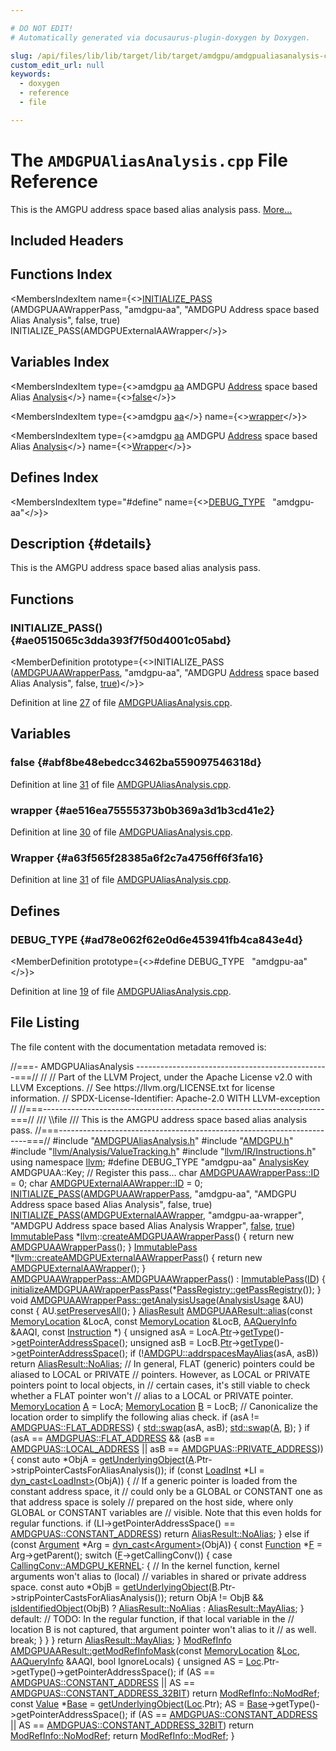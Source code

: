 ```yaml
---

# DO NOT EDIT!
# Automatically generated via docusaurus-plugin-doxygen by Doxygen.

slug: /api/files/lib/lib/target/lib/target/amdgpu/amdgpualiasanalysis-cpp
custom_edit_url: null
keywords:
  - doxygen
  - reference
  - file

---
```





# The `AMDGPUAliasAnalysis.cpp` File Reference

<DoxygenPage pluginConfig={pluginConfig}>

This is the AMGPU address space based alias analysis pass. <a href="#details">More...</a>

## Included Headers

<IncludesList>
<IncludesListItem
  filePath="AMDGPUAliasAnalysis.h"
  permalink="/docs/api/files/lib/lib/target/lib/target/amdgpu/amdgpualiasanalysis-h"
  isLocal="true" />
<IncludesListItem
  filePath="AMDGPU.h"
  permalink="/docs/api/files/lib/lib/target/lib/target/amdgpu/amdgpu-h"
  isLocal="true" />
<IncludesListItem
  filePath="llvm/Analysis/ValueTracking.h"
  permalink="/docs/api/files/include/include/llvm/include/llvm/analysis/valuetracking-h"
  isLocal="true" />
<IncludesListItem
  filePath="llvm/IR/Instructions.h"
  permalink="/docs/api/files/include/include/llvm/include/llvm/ir/instructions-h"
  isLocal="true" />
</IncludesList>

## Functions Index

<MembersIndex>

<MembersIndexItem
  name={<><a href="#ae0515065c3dda393f7f50d4001c05abd">INITIALIZE&#95;PASS</a> (AMDGPUAAWrapperPass, &quot;amdgpu-aa&quot;, &quot;AMDGPU Address space based Alias Analysis&quot;, false, true) INITIALIZE&#95;PASS(AMDGPUExternalAAWrapper</>}>
</MembersIndexItem>

</MembersIndex>

## Variables Index

<MembersIndex>

<MembersIndexItem
  type={<>amdgpu <a href="/docs/api/files/lib/lib/analysis/aliasanalysis-cpp/#a74b87337454200d4d33f80c4663dc5e5">aa</a> AMDGPU <a href="/docs/api/files/lib/lib/target/lib/target/spirv/spirvemitnonsemanticdi-cpp/#ac168ee0c965117536e841dd35a716d36a43f2a8aab5cba317e9ad9fe8589df00a">Address</a> space based Alias <a href="/docs/api/files/lib/lib/analysis/blockfrequencyinfo-cpp/#a882e33145fd2a17174b47d3f964a6b2d">Analysis</a></>}
  name={<><a href="#abf8be48ebedcc3462ba559097546318d">false</a></>}>
</MembersIndexItem>

<MembersIndexItem
  type={<>amdgpu <a href="/docs/api/files/lib/lib/analysis/aliasanalysis-cpp/#a74b87337454200d4d33f80c4663dc5e5">aa</a></>}
  name={<><a href="#ae516ea75555373b0b369a3d1b3cd41e2">wrapper</a></>}>
</MembersIndexItem>

<MembersIndexItem
  type={<>amdgpu <a href="/docs/api/files/lib/lib/analysis/aliasanalysis-cpp/#a74b87337454200d4d33f80c4663dc5e5">aa</a> AMDGPU <a href="/docs/api/files/lib/lib/target/lib/target/spirv/spirvemitnonsemanticdi-cpp/#ac168ee0c965117536e841dd35a716d36a43f2a8aab5cba317e9ad9fe8589df00a">Address</a> space based Alias <a href="/docs/api/files/lib/lib/analysis/blockfrequencyinfo-cpp/#a882e33145fd2a17174b47d3f964a6b2d">Analysis</a></>}
  name={<><a href="#a63f565f28385a6f2c7a4756ff6f3fa16">Wrapper</a></>}>
</MembersIndexItem>

</MembersIndex>

## Defines Index

<MembersIndex>

<MembersIndexItem
  type="#define"
  name={<><a href="#ad78e062f62e0d6e453941fb4ca843e4d">DEBUG&#95;TYPE</a>&nbsp;&nbsp;&nbsp;&quot;amdgpu-aa&quot;</>}>
</MembersIndexItem>

</MembersIndex>

## Description {#details}

This is the AMGPU address space based alias analysis pass.

<SectionDefinition>

## Functions

### INITIALIZE&#95;PASS() {#ae0515065c3dda393f7f50d4001c05abd}

<MemberDefinition
  prototype={<>INITIALIZE&#95;PASS (<a href="/docs/api/classes/llvm/amdgpuaawrapperpass">AMDGPUAAWrapperPass</a>, &quot;amdgpu-aa&quot;, &quot;AMDGPU <a href="/docs/api/files/lib/lib/target/lib/target/spirv/spirvemitnonsemanticdi-cpp/#ac168ee0c965117536e841dd35a716d36a43f2a8aab5cba317e9ad9fe8589df00a">Address</a> space based Alias Analysis&quot;, false, <a href="/docs/api/files/lib/lib/analysis/basicaliasanalysis-cpp/#af6d5cafbdfc5313e65d990120021a3ec">true</a>)</>}>

Definition at line <a href="#l00027">27</a> of file <a href="/docs/api/files/lib/lib/target/lib/target/amdgpu/amdgpualiasanalysis-cpp">AMDGPUAliasAnalysis.cpp</a>.
</MemberDefinition>

</SectionDefinition>

<SectionDefinition>

## Variables

### false {#abf8be48ebedcc3462ba559097546318d}

<MemberDefinition
  prototype="amdgpu aa AMDGPU Address space based Alias Analysis false">

Definition at line <a href="#l00031">31</a> of file <a href="/docs/api/files/lib/lib/target/lib/target/amdgpu/amdgpualiasanalysis-cpp">AMDGPUAliasAnalysis.cpp</a>.
</MemberDefinition>

### wrapper {#ae516ea75555373b0b369a3d1b3cd41e2}

<MemberDefinition
  prototype="amdgpu aa wrapper">

Definition at line <a href="#l00030">30</a> of file <a href="/docs/api/files/lib/lib/target/lib/target/amdgpu/amdgpualiasanalysis-cpp">AMDGPUAliasAnalysis.cpp</a>.
</MemberDefinition>

### Wrapper {#a63f565f28385a6f2c7a4756ff6f3fa16}

<MemberDefinition
  prototype="amdgpu aa AMDGPU Address space based Alias Analysis Wrapper">

Definition at line <a href="#l00031">31</a> of file <a href="/docs/api/files/lib/lib/target/lib/target/amdgpu/amdgpualiasanalysis-cpp">AMDGPUAliasAnalysis.cpp</a>.
</MemberDefinition>

</SectionDefinition>

<SectionDefinition>

## Defines

### DEBUG&#95;TYPE {#ad78e062f62e0d6e453941fb4ca843e4d}

<MemberDefinition
  prototype={<>#define DEBUG&#95;TYPE&nbsp;&nbsp;&nbsp;&quot;amdgpu-aa&quot;</>}>

Definition at line <a href="#l00019">19</a> of file <a href="/docs/api/files/lib/lib/target/lib/target/amdgpu/amdgpualiasanalysis-cpp">AMDGPUAliasAnalysis.cpp</a>.
</MemberDefinition>

</SectionDefinition>

## File Listing

The file content with the documentation metadata removed is:

<ProgramListing>

<Link id="l00001" /><CodeLine lineNumber="1"><Highlight kind="comment">//===- AMDGPUAliasAnalysis ------------------------------------------------===//</Highlight><Highlight kind="normal"></Highlight></CodeLine>
<Link id="l00002" /><CodeLine lineNumber="2"><Highlight kind="normal"></Highlight><Highlight kind="comment">//</Highlight><Highlight kind="normal"></Highlight></CodeLine>
<Link id="l00003" /><CodeLine lineNumber="3"><Highlight kind="normal"></Highlight><Highlight kind="comment">// Part of the LLVM Project, under the Apache License v2.0 with LLVM Exceptions.</Highlight><Highlight kind="normal"></Highlight></CodeLine>
<Link id="l00004" /><CodeLine lineNumber="4"><Highlight kind="normal"></Highlight><Highlight kind="comment">// See https://llvm.org/LICENSE.txt for license information.</Highlight><Highlight kind="normal"></Highlight></CodeLine>
<Link id="l00005" /><CodeLine lineNumber="5"><Highlight kind="normal"></Highlight><Highlight kind="comment">// SPDX-License-Identifier: Apache-2.0 WITH LLVM-exception</Highlight><Highlight kind="normal"></Highlight></CodeLine>
<Link id="l00006" /><CodeLine lineNumber="6"><Highlight kind="normal"></Highlight><Highlight kind="comment">//</Highlight><Highlight kind="normal"></Highlight></CodeLine>
<Link id="l00007" /><CodeLine lineNumber="7"><Highlight kind="normal"></Highlight><Highlight kind="comment">//===----------------------------------------------------------------------===//</Highlight><Highlight kind="comment"></Highlight></CodeLine>
<Link id="l00008" /><CodeLine lineNumber="8"><Highlight kind="comment">/// \\file</Highlight></CodeLine>
<Link id="l00009" /><CodeLine lineNumber="9"><Highlight kind="comment">/// This is the AMGPU address space based alias analysis pass.</Highlight><Highlight kind="normal"></Highlight></CodeLine>
<Link id="l00010" /><CodeLine lineNumber="10"><Highlight kind="normal"></Highlight><Highlight kind="comment">//===----------------------------------------------------------------------===//</Highlight><Highlight kind="normal"></Highlight></CodeLine>
<Link id="l00011" /><CodeLine lineNumber="11"><Highlight kind="normal"></Highlight></CodeLine>
<Link id="l00012" /><CodeLine lineNumber="12"><Highlight kind="normal"></Highlight><Highlight kind="preprocessor">#include &quot;<a href="/docs/api/files/lib/lib/target/lib/target/amdgpu/amdgpualiasanalysis-h">AMDGPUAliasAnalysis.h</a>&quot;</Highlight><Highlight kind="normal"></Highlight></CodeLine>
<Link id="l00013" /><CodeLine lineNumber="13"><Highlight kind="normal"></Highlight><Highlight kind="preprocessor">#include &quot;<a href="/docs/api/files/lib/lib/target/lib/target/amdgpu/amdgpu-h">AMDGPU.h</a>&quot;</Highlight><Highlight kind="normal"></Highlight></CodeLine>
<Link id="l00014" /><CodeLine lineNumber="14"><Highlight kind="normal"></Highlight><Highlight kind="preprocessor">#include &quot;<a href="/docs/api/files/include/include/llvm/include/llvm/analysis/valuetracking-h">llvm/Analysis/ValueTracking.h</a>&quot;</Highlight><Highlight kind="normal"></Highlight></CodeLine>
<Link id="l00015" /><CodeLine lineNumber="15"><Highlight kind="normal"></Highlight><Highlight kind="preprocessor">#include &quot;<a href="/docs/api/files/include/include/llvm/include/llvm/ir/instructions-h">llvm/IR/Instructions.h</a>&quot;</Highlight><Highlight kind="normal"></Highlight></CodeLine>
<Link id="l00016" /><CodeLine lineNumber="16"><Highlight kind="normal"></Highlight></CodeLine>
<Link id="l00017" /><CodeLine lineNumber="17"><Highlight kind="normal"></Highlight><Highlight kind="keyword">using namespace </Highlight><Highlight kind="normal"><a href="/docs/api/namespaces/llvm">llvm</a>;</Highlight></CodeLine>
<Link id="l00018" /><CodeLine lineNumber="18"><Highlight kind="normal"></Highlight></CodeLine>
<Link id="l00019" /><CodeLine lineNumber="19" lineLink="#ad78e062f62e0d6e453941fb4ca843e4d"><Highlight kind="normal"></Highlight><Highlight kind="preprocessor">#define DEBUG&#95;TYPE &quot;amdgpu-aa&quot;</Highlight><Highlight kind="normal"></Highlight></CodeLine>
<Link id="l00020" /><CodeLine lineNumber="20"><Highlight kind="normal"></Highlight></CodeLine>
<Link id="l00021" /><CodeLine lineNumber="21"><Highlight kind="normal"><a href="/docs/api/structs/llvm/analysiskey">AnalysisKey</a> AMDGPUAA::Key;</Highlight></CodeLine>
<Link id="l00022" /><CodeLine lineNumber="22"><Highlight kind="normal"></Highlight></CodeLine>
<Link id="l00023" /><CodeLine lineNumber="23"><Highlight kind="normal"></Highlight><Highlight kind="comment">// Register this pass...</Highlight><Highlight kind="normal"></Highlight></CodeLine>
<Link id="l00024" /><CodeLine lineNumber="24"><Highlight kind="normal"></Highlight><Highlight kind="keywordtype">char</Highlight><Highlight kind="normal"> <a href="/docs/api/classes/llvm/amdgpuaawrapperpass/#a1ccbaabe0081354f3b78f95fceb892bd">AMDGPUAAWrapperPass::ID</a> = 0;</Highlight></CodeLine>
<Link id="l00025" /><CodeLine lineNumber="25"><Highlight kind="normal"></Highlight><Highlight kind="keywordtype">char</Highlight><Highlight kind="normal"> <a href="/docs/api/classes/llvm/amdgpuexternalaawrapper/#ae968db9437bcac2c24fc635c882860c8">AMDGPUExternalAAWrapper::ID</a> = 0;</Highlight></CodeLine>
<Link id="l00026" /><CodeLine lineNumber="26"><Highlight kind="normal"></Highlight></CodeLine>
<Link id="l00027" /><CodeLine lineNumber="27" lineLink="#ae0515065c3dda393f7f50d4001c05abd"><Highlight kind="normal"><a href="/docs/api/files/include/include/llvm/passsupport-h/#af807c9595d50b45c0008924c4679c85c">INITIALIZE&#95;PASS</a>(<a href="/docs/api/classes/llvm/amdgpuaawrapperpass">AMDGPUAAWrapperPass</a>, </Highlight><Highlight kind="stringliteral">&quot;amdgpu-aa&quot;</Highlight><Highlight kind="normal">,</Highlight></CodeLine>
<Link id="l00028" /><CodeLine lineNumber="28"><Highlight kind="normal">                </Highlight><Highlight kind="stringliteral">&quot;AMDGPU Address space based Alias Analysis&quot;</Highlight><Highlight kind="normal">, </Highlight><Highlight kind="keyword">false</Highlight><Highlight kind="normal">, </Highlight><Highlight kind="keyword">true</Highlight><Highlight kind="normal">)</Highlight></CodeLine>
<Link id="l00029" /><CodeLine lineNumber="29"><Highlight kind="normal"></Highlight></CodeLine>
<Link id="l00030" /><CodeLine lineNumber="30" lineLink="#ae516ea75555373b0b369a3d1b3cd41e2"><Highlight kind="normal"><a href="/docs/api/namespaces/initialize-pass">INITIALIZE&#95;PASS</a>(<a href="/docs/api/classes/llvm/amdgpuexternalaawrapper">AMDGPUExternalAAWrapper</a>, </Highlight><Highlight kind="stringliteral">&quot;amdgpu-aa-wrapper&quot;</Highlight><Highlight kind="normal">,</Highlight></CodeLine>
<Link id="l00031" /><CodeLine lineNumber="31" lineLink="#abf8be48ebedcc3462ba559097546318d"><Highlight kind="normal">                </Highlight><Highlight kind="stringliteral">&quot;AMDGPU Address space based Alias Analysis Wrapper&quot;</Highlight><Highlight kind="normal">, <a href="/docs/api/namespaces/false">false</a>, <a href="/docs/api/files/lib/lib/analysis/basicaliasanalysis-cpp/#af6d5cafbdfc5313e65d990120021a3ec">true</a>)</Highlight></CodeLine>
<Link id="l00032" /><CodeLine lineNumber="32"><Highlight kind="normal"></Highlight></CodeLine>
<Link id="l00033" /><CodeLine lineNumber="33" lineLink="/docs/api/namespaces/llvm/#a0970ab1f05fa4adde81a1ef0d89b7b84"><Highlight kind="normal"><a href="/docs/api/classes/llvm/immutablepass">ImmutablePass</a> &#42;<a href="/docs/api/namespaces/llvm">llvm</a>::<a href="/docs/api/namespaces/llvm/#a0970ab1f05fa4adde81a1ef0d89b7b84">createAMDGPUAAWrapperPass</a>() &#123;</Highlight></CodeLine>
<Link id="l00034" /><CodeLine lineNumber="34"><Highlight kind="normal">  </Highlight><Highlight kind="keywordflow">return</Highlight><Highlight kind="normal"> </Highlight><Highlight kind="keyword">new</Highlight><Highlight kind="normal"> <a href="/docs/api/classes/llvm/amdgpuaawrapperpass">AMDGPUAAWrapperPass</a>();</Highlight></CodeLine>
<Link id="l00035" /><CodeLine lineNumber="35"><Highlight kind="normal">&#125;</Highlight></CodeLine>
<Link id="l00036" /><CodeLine lineNumber="36"><Highlight kind="normal"></Highlight></CodeLine>
<Link id="l00037" /><CodeLine lineNumber="37" lineLink="/docs/api/namespaces/llvm/#ab83caaf9cdc5488b1308748e5f527454"><Highlight kind="normal"><a href="/docs/api/classes/llvm/immutablepass">ImmutablePass</a> &#42;<a href="/docs/api/namespaces/llvm/#ab83caaf9cdc5488b1308748e5f527454">llvm::createAMDGPUExternalAAWrapperPass</a>() &#123;</Highlight></CodeLine>
<Link id="l00038" /><CodeLine lineNumber="38"><Highlight kind="normal">  </Highlight><Highlight kind="keywordflow">return</Highlight><Highlight kind="normal"> </Highlight><Highlight kind="keyword">new</Highlight><Highlight kind="normal"> <a href="/docs/api/classes/llvm/amdgpuexternalaawrapper">AMDGPUExternalAAWrapper</a>();</Highlight></CodeLine>
<Link id="l00039" /><CodeLine lineNumber="39"><Highlight kind="normal">&#125;</Highlight></CodeLine>
<Link id="l00040" /><CodeLine lineNumber="40"><Highlight kind="normal"></Highlight></CodeLine>
<Link id="l00041" /><CodeLine lineNumber="41" lineLink="/docs/api/classes/llvm/amdgpuaawrapperpass/#aca3c1f380407cc6c17ccc971ec568f31"><Highlight kind="normal"><a href="/docs/api/classes/llvm/amdgpuaawrapperpass/#aca3c1f380407cc6c17ccc971ec568f31">AMDGPUAAWrapperPass::AMDGPUAAWrapperPass</a>() : <a href="/docs/api/classes/llvm/immutablepass/#a4d664099280bb09275254d64c329d25d">ImmutablePass</a>(<a href="/docs/api/classes/llvm/amdgpuaawrapperpass/#a1ccbaabe0081354f3b78f95fceb892bd">ID</a>) &#123;</Highlight></CodeLine>
<Link id="l00042" /><CodeLine lineNumber="42"><Highlight kind="normal">  <a href="/docs/api/namespaces/llvm/#a1e45f9781e97af70479efe6725a57f6c">initializeAMDGPUAAWrapperPassPass</a>(&#42;<a href="/docs/api/classes/llvm/passregistry/#a05a729900b76c89e808c6c3094921b2f">PassRegistry::getPassRegistry</a>());</Highlight></CodeLine>
<Link id="l00043" /><CodeLine lineNumber="43"><Highlight kind="normal">&#125;</Highlight></CodeLine>
<Link id="l00044" /><CodeLine lineNumber="44"><Highlight kind="normal"></Highlight></CodeLine>
<Link id="l00045" /><CodeLine lineNumber="45" lineLink="/docs/api/classes/llvm/amdgpuaawrapperpass/#aae3842f5ebd07a9a43bded7ec0e95d35"><Highlight kind="normal"></Highlight><Highlight kind="keywordtype">void</Highlight><Highlight kind="normal"> <a href="/docs/api/classes/llvm/amdgpuaawrapperpass/#aae3842f5ebd07a9a43bded7ec0e95d35">AMDGPUAAWrapperPass::getAnalysisUsage</a>(<a href="/docs/api/classes/llvm/analysisusage">AnalysisUsage</a> &amp;AU)</Highlight><Highlight kind="keyword"> const </Highlight><Highlight kind="normal">&#123;</Highlight></CodeLine>
<Link id="l00046" /><CodeLine lineNumber="46"><Highlight kind="normal">  AU.<a href="/docs/api/classes/llvm/analysisusage/#af22b06a6a4f9df80454071685a0d6a02">setPreservesAll</a>();</Highlight></CodeLine>
<Link id="l00047" /><CodeLine lineNumber="47"><Highlight kind="normal">&#125;</Highlight></CodeLine>
<Link id="l00048" /><CodeLine lineNumber="48"><Highlight kind="normal"></Highlight></CodeLine>
<Link id="l00049" /><CodeLine lineNumber="49" lineLink="/docs/api/classes/llvm/amdgpuaaresult/#a268b9527fc2ecbb486822e53d18f90ca"><Highlight kind="normal"><a href="/docs/api/classes/llvm/aliasresult">AliasResult</a> <a href="/docs/api/classes/llvm/amdgpuaaresult/#a268b9527fc2ecbb486822e53d18f90ca">AMDGPUAAResult::alias</a>(</Highlight><Highlight kind="keyword">const</Highlight><Highlight kind="normal"> <a href="/docs/api/classes/llvm/memorylocation">MemoryLocation</a> &amp;LocA,</Highlight></CodeLine>
<Link id="l00050" /><CodeLine lineNumber="50"><Highlight kind="normal">                                  </Highlight><Highlight kind="keyword">const</Highlight><Highlight kind="normal"> <a href="/docs/api/classes/llvm/memorylocation">MemoryLocation</a> &amp;LocB, <a href="/docs/api/classes/llvm/aaqueryinfo">AAQueryInfo</a> &amp;AAQI,</Highlight></CodeLine>
<Link id="l00051" /><CodeLine lineNumber="51"><Highlight kind="normal">                                  </Highlight><Highlight kind="keyword">const</Highlight><Highlight kind="normal"> <a href="/docs/api/classes/llvm/instruction">Instruction</a> &#42;) &#123;</Highlight></CodeLine>
<Link id="l00052" /><CodeLine lineNumber="52"><Highlight kind="normal">  </Highlight><Highlight kind="keywordtype">unsigned</Highlight><Highlight kind="normal"> asA = LocA.<a href="/docs/api/classes/llvm/memorylocation/#a9550ce4a179e46db37f653ce28feca7a">Ptr</a>-&gt;<a href="/docs/api/classes/llvm/value/#a0344a49526443edf90cc0aef3abd3337">getType</a>()-&gt;<a href="/docs/api/classes/llvm/type/#a5ab2d0b0f0b8ceec3b907184e7567197">getPointerAddressSpace</a>();</Highlight></CodeLine>
<Link id="l00053" /><CodeLine lineNumber="53"><Highlight kind="normal">  </Highlight><Highlight kind="keywordtype">unsigned</Highlight><Highlight kind="normal"> asB = LocB.<a href="/docs/api/classes/llvm/memorylocation/#a9550ce4a179e46db37f653ce28feca7a">Ptr</a>-&gt;<a href="/docs/api/classes/llvm/value/#a0344a49526443edf90cc0aef3abd3337">getType</a>()-&gt;<a href="/docs/api/classes/llvm/type/#a5ab2d0b0f0b8ceec3b907184e7567197">getPointerAddressSpace</a>();</Highlight></CodeLine>
<Link id="l00054" /><CodeLine lineNumber="54"><Highlight kind="normal"></Highlight></CodeLine>
<Link id="l00055" /><CodeLine lineNumber="55"><Highlight kind="normal">  </Highlight><Highlight kind="keywordflow">if</Highlight><Highlight kind="normal"> (!<a href="/docs/api/namespaces/llvm/amdgpu/#a95a786842e24ab75d92296a169ca75b5">AMDGPU::addrspacesMayAlias</a>(asA, asB))</Highlight></CodeLine>
<Link id="l00056" /><CodeLine lineNumber="56"><Highlight kind="normal">    </Highlight><Highlight kind="keywordflow">return</Highlight><Highlight kind="normal"> <a href="/docs/api/classes/llvm/aliasresult/#a8d3de277fb70fa515efac2db2cfe9d57a863ee317b92588eb2d6878af9fc98922">AliasResult::NoAlias</a>;</Highlight></CodeLine>
<Link id="l00057" /><CodeLine lineNumber="57"><Highlight kind="normal"></Highlight></CodeLine>
<Link id="l00058" /><CodeLine lineNumber="58"><Highlight kind="normal">  </Highlight><Highlight kind="comment">// In general, FLAT (generic) pointers could be aliased to LOCAL or PRIVATE</Highlight><Highlight kind="normal"></Highlight></CodeLine>
<Link id="l00059" /><CodeLine lineNumber="59"><Highlight kind="normal">  </Highlight><Highlight kind="comment">// pointers. However, as LOCAL or PRIVATE pointers point to local objects, in</Highlight><Highlight kind="normal"></Highlight></CodeLine>
<Link id="l00060" /><CodeLine lineNumber="60"><Highlight kind="normal">  </Highlight><Highlight kind="comment">// certain cases, it&#39;s still viable to check whether a FLAT pointer won&#39;t</Highlight><Highlight kind="normal"></Highlight></CodeLine>
<Link id="l00061" /><CodeLine lineNumber="61"><Highlight kind="normal">  </Highlight><Highlight kind="comment">// alias to a LOCAL or PRIVATE pointer.</Highlight><Highlight kind="normal"></Highlight></CodeLine>
<Link id="l00062" /><CodeLine lineNumber="62"><Highlight kind="normal">  <a href="/docs/api/classes/llvm/memorylocation">MemoryLocation</a> <a href="/docs/api/files/lib/lib/ir/builtingcs-cpp/#a2e38c85003a042421cde1647632d0b72">A</a> = LocA;</Highlight></CodeLine>
<Link id="l00063" /><CodeLine lineNumber="63"><Highlight kind="normal">  <a href="/docs/api/classes/llvm/memorylocation">MemoryLocation</a> <a href="/docs/api/files/lib/lib/ir/builtingcs-cpp/#ae76959fe811ba090de4cba69ac00f1da">B</a> = LocB;</Highlight></CodeLine>
<Link id="l00064" /><CodeLine lineNumber="64"><Highlight kind="normal">  </Highlight><Highlight kind="comment">// Canonicalize the location order to simplify the following alias check.</Highlight><Highlight kind="normal"></Highlight></CodeLine>
<Link id="l00065" /><CodeLine lineNumber="65"><Highlight kind="normal">  </Highlight><Highlight kind="keywordflow">if</Highlight><Highlight kind="normal"> (asA != <a href="/docs/api/namespaces/llvm/amdgpuas/#a899ad5bfccfc22965a6714929a3dfae1aaa1e27e4fc68e5706a4b7bbaed447c14">AMDGPUAS::FLAT&#95;ADDRESS</a>) &#123;</Highlight></CodeLine>
<Link id="l00066" /><CodeLine lineNumber="66"><Highlight kind="normal">    <a href="/docs/api/namespaces/std/#ab8424022895aee3e366fb9a32f2883cb">std::swap</a>(asA, asB);</Highlight></CodeLine>
<Link id="l00067" /><CodeLine lineNumber="67"><Highlight kind="normal">    <a href="/docs/api/namespaces/std/#ab8424022895aee3e366fb9a32f2883cb">std::swap</a>(<a href="/docs/api/files/lib/lib/ir/builtingcs-cpp/#a2e38c85003a042421cde1647632d0b72">A</a>, <a href="/docs/api/files/lib/lib/ir/builtingcs-cpp/#ae76959fe811ba090de4cba69ac00f1da">B</a>);</Highlight></CodeLine>
<Link id="l00068" /><CodeLine lineNumber="68"><Highlight kind="normal">  &#125;</Highlight></CodeLine>
<Link id="l00069" /><CodeLine lineNumber="69"><Highlight kind="normal">  </Highlight><Highlight kind="keywordflow">if</Highlight><Highlight kind="normal"> (asA == <a href="/docs/api/namespaces/llvm/amdgpuas/#a899ad5bfccfc22965a6714929a3dfae1aaa1e27e4fc68e5706a4b7bbaed447c14">AMDGPUAS::FLAT&#95;ADDRESS</a> &amp;&amp;</Highlight></CodeLine>
<Link id="l00070" /><CodeLine lineNumber="70"><Highlight kind="normal">      (asB == <a href="/docs/api/namespaces/llvm/amdgpuas/#a899ad5bfccfc22965a6714929a3dfae1a77b1c964e2ff99057bf5e75140457abe">AMDGPUAS::LOCAL&#95;ADDRESS</a> || asB == <a href="/docs/api/namespaces/llvm/amdgpuas/#a899ad5bfccfc22965a6714929a3dfae1aec164f45437d8827346f2d8ec645479a">AMDGPUAS::PRIVATE&#95;ADDRESS</a>)) &#123;</Highlight></CodeLine>
<Link id="l00071" /><CodeLine lineNumber="71"><Highlight kind="normal">    </Highlight><Highlight kind="keyword">const</Highlight><Highlight kind="normal"> </Highlight><Highlight kind="keyword">auto</Highlight><Highlight kind="normal"> &#42;ObjA =</Highlight></CodeLine>
<Link id="l00072" /><CodeLine lineNumber="72"><Highlight kind="normal">        <a href="/docs/api/namespaces/llvm/#a3b1c5788b85ffa254be0e834edf5cf8f">getUnderlyingObject</a>(<a href="/docs/api/files/lib/lib/ir/builtingcs-cpp/#a2e38c85003a042421cde1647632d0b72">A</a>.Ptr-&gt;stripPointerCastsForAliasAnalysis());</Highlight></CodeLine>
<Link id="l00073" /><CodeLine lineNumber="73"><Highlight kind="normal">    </Highlight><Highlight kind="keywordflow">if</Highlight><Highlight kind="normal"> (</Highlight><Highlight kind="keyword">const</Highlight><Highlight kind="normal"> <a href="/docs/api/classes/llvm/loadinst">LoadInst</a> &#42;LI = <a href="/docs/api/namespaces/llvm/#a22eeee01734061ac1b31ccd994c49eef">dyn&#95;cast&lt;LoadInst&gt;</a>(ObjA)) &#123;</Highlight></CodeLine>
<Link id="l00074" /><CodeLine lineNumber="74"><Highlight kind="normal">      </Highlight><Highlight kind="comment">// If a generic pointer is loaded from the constant address space, it</Highlight><Highlight kind="normal"></Highlight></CodeLine>
<Link id="l00075" /><CodeLine lineNumber="75"><Highlight kind="normal">      </Highlight><Highlight kind="comment">// could only be a GLOBAL or CONSTANT one as that address space is solely</Highlight><Highlight kind="normal"></Highlight></CodeLine>
<Link id="l00076" /><CodeLine lineNumber="76"><Highlight kind="normal">      </Highlight><Highlight kind="comment">// prepared on the host side, where only GLOBAL or CONSTANT variables are</Highlight><Highlight kind="normal"></Highlight></CodeLine>
<Link id="l00077" /><CodeLine lineNumber="77"><Highlight kind="normal">      </Highlight><Highlight kind="comment">// visible. Note that this even holds for regular functions.</Highlight><Highlight kind="normal"></Highlight></CodeLine>
<Link id="l00078" /><CodeLine lineNumber="78"><Highlight kind="normal">      </Highlight><Highlight kind="keywordflow">if</Highlight><Highlight kind="normal"> (LI-&gt;getPointerAddressSpace() == <a href="/docs/api/namespaces/llvm/amdgpuas/#a899ad5bfccfc22965a6714929a3dfae1aa6d3112da64eecbdbb50aacb5f8251e8">AMDGPUAS::CONSTANT&#95;ADDRESS</a>)</Highlight></CodeLine>
<Link id="l00079" /><CodeLine lineNumber="79"><Highlight kind="normal">        </Highlight><Highlight kind="keywordflow">return</Highlight><Highlight kind="normal"> <a href="/docs/api/classes/llvm/aliasresult/#a8d3de277fb70fa515efac2db2cfe9d57a863ee317b92588eb2d6878af9fc98922">AliasResult::NoAlias</a>;</Highlight></CodeLine>
<Link id="l00080" /><CodeLine lineNumber="80"><Highlight kind="normal">    &#125; </Highlight><Highlight kind="keywordflow">else</Highlight><Highlight kind="normal"> </Highlight><Highlight kind="keywordflow">if</Highlight><Highlight kind="normal"> (</Highlight><Highlight kind="keyword">const</Highlight><Highlight kind="normal"> <a href="/docs/api/classes/llvm/argument">Argument</a> &#42;Arg = <a href="/docs/api/namespaces/llvm/#a22eeee01734061ac1b31ccd994c49eef">dyn&#95;cast&lt;Argument&gt;</a>(ObjA)) &#123;</Highlight></CodeLine>
<Link id="l00081" /><CodeLine lineNumber="81"><Highlight kind="normal">      </Highlight><Highlight kind="keyword">const</Highlight><Highlight kind="normal"> <a href="/docs/api/classes/llvm/function">Function</a> &#42;<a href="/docs/api/files/lib/lib/support/md5-cpp/#a96d73bbd7af15cb1fc38c3f4a3bd82e9">F</a> = Arg-&gt;getParent();</Highlight></CodeLine>
<Link id="l00082" /><CodeLine lineNumber="82"><Highlight kind="normal">      </Highlight><Highlight kind="keywordflow">switch</Highlight><Highlight kind="normal"> (<a href="/docs/api/files/lib/lib/support/md5-cpp/#a96d73bbd7af15cb1fc38c3f4a3bd82e9">F</a>-&gt;getCallingConv()) &#123;</Highlight></CodeLine>
<Link id="l00083" /><CodeLine lineNumber="83"><Highlight kind="normal">      </Highlight><Highlight kind="keywordflow">case</Highlight><Highlight kind="normal"> <a href="/docs/api/namespaces/llvm/callingconv/#ac6aa1387c4375260e2468eb5a77fdb4ca27a385675142c462571165c839e41aa0">CallingConv::AMDGPU&#95;KERNEL</a>: &#123;</Highlight></CodeLine>
<Link id="l00084" /><CodeLine lineNumber="84"><Highlight kind="normal">        </Highlight><Highlight kind="comment">// In the kernel function, kernel arguments won&#39;t alias to (local)</Highlight><Highlight kind="normal"></Highlight></CodeLine>
<Link id="l00085" /><CodeLine lineNumber="85"><Highlight kind="normal">        </Highlight><Highlight kind="comment">// variables in shared or private address space.</Highlight><Highlight kind="normal"></Highlight></CodeLine>
<Link id="l00086" /><CodeLine lineNumber="86"><Highlight kind="normal">        </Highlight><Highlight kind="keyword">const</Highlight><Highlight kind="normal"> </Highlight><Highlight kind="keyword">auto</Highlight><Highlight kind="normal"> &#42;ObjB =</Highlight></CodeLine>
<Link id="l00087" /><CodeLine lineNumber="87"><Highlight kind="normal">            <a href="/docs/api/namespaces/llvm/#a3b1c5788b85ffa254be0e834edf5cf8f">getUnderlyingObject</a>(<a href="/docs/api/files/lib/lib/ir/builtingcs-cpp/#ae76959fe811ba090de4cba69ac00f1da">B</a>.Ptr-&gt;stripPointerCastsForAliasAnalysis());</Highlight></CodeLine>
<Link id="l00088" /><CodeLine lineNumber="88"><Highlight kind="normal">        </Highlight><Highlight kind="keywordflow">return</Highlight><Highlight kind="normal"> ObjA != ObjB &amp;&amp; <a href="/docs/api/namespaces/llvm/#aed2c5dd2a303159f87771db83f54352b">isIdentifiedObject</a>(ObjB) ? <a href="/docs/api/classes/llvm/aliasresult/#a8d3de277fb70fa515efac2db2cfe9d57a863ee317b92588eb2d6878af9fc98922">AliasResult::NoAlias</a></Highlight></CodeLine>
<Link id="l00089" /><CodeLine lineNumber="89"><Highlight kind="normal">                                                        : <a href="/docs/api/classes/llvm/aliasresult/#a8d3de277fb70fa515efac2db2cfe9d57a0916b614598c673c1e6a59c7312a1409">AliasResult::MayAlias</a>;</Highlight></CodeLine>
<Link id="l00090" /><CodeLine lineNumber="90"><Highlight kind="normal">      &#125;</Highlight></CodeLine>
<Link id="l00091" /><CodeLine lineNumber="91"><Highlight kind="normal">      </Highlight><Highlight kind="keywordflow">default</Highlight><Highlight kind="normal">:</Highlight></CodeLine>
<Link id="l00092" /><CodeLine lineNumber="92"><Highlight kind="normal">        </Highlight><Highlight kind="comment">// TODO: In the regular function, if that local variable in the</Highlight><Highlight kind="normal"></Highlight></CodeLine>
<Link id="l00093" /><CodeLine lineNumber="93"><Highlight kind="normal">        </Highlight><Highlight kind="comment">// location B is not captured, that argument pointer won&#39;t alias to it</Highlight><Highlight kind="normal"></Highlight></CodeLine>
<Link id="l00094" /><CodeLine lineNumber="94"><Highlight kind="normal">        </Highlight><Highlight kind="comment">// as well.</Highlight><Highlight kind="normal"></Highlight></CodeLine>
<Link id="l00095" /><CodeLine lineNumber="95"><Highlight kind="normal">        </Highlight><Highlight kind="keywordflow">break</Highlight><Highlight kind="normal">;</Highlight></CodeLine>
<Link id="l00096" /><CodeLine lineNumber="96"><Highlight kind="normal">      &#125;</Highlight></CodeLine>
<Link id="l00097" /><CodeLine lineNumber="97"><Highlight kind="normal">    &#125;</Highlight></CodeLine>
<Link id="l00098" /><CodeLine lineNumber="98"><Highlight kind="normal">  &#125;</Highlight></CodeLine>
<Link id="l00099" /><CodeLine lineNumber="99"><Highlight kind="normal"></Highlight></CodeLine>
<Link id="l00100" /><CodeLine lineNumber="100"><Highlight kind="normal">  </Highlight><Highlight kind="keywordflow">return</Highlight><Highlight kind="normal"> <a href="/docs/api/classes/llvm/aliasresult/#a8d3de277fb70fa515efac2db2cfe9d57a0916b614598c673c1e6a59c7312a1409">AliasResult::MayAlias</a>;</Highlight></CodeLine>
<Link id="l00101" /><CodeLine lineNumber="101"><Highlight kind="normal">&#125;</Highlight></CodeLine>
<Link id="l00102" /><CodeLine lineNumber="102"><Highlight kind="normal"></Highlight></CodeLine>
<Link id="l00103" /><CodeLine lineNumber="103" lineLink="/docs/api/classes/llvm/amdgpuaaresult/#a6d36ca9bf2ebc8522916f5b0471d3e14"><Highlight kind="normal"><a href="/docs/api/namespaces/llvm/#a9db8c44b250b90e3ab7e4d144e7c9c2e">ModRefInfo</a> <a href="/docs/api/classes/llvm/amdgpuaaresult/#a6d36ca9bf2ebc8522916f5b0471d3e14">AMDGPUAAResult::getModRefInfoMask</a>(</Highlight><Highlight kind="keyword">const</Highlight><Highlight kind="normal"> <a href="/docs/api/classes/llvm/memorylocation">MemoryLocation</a> &amp;<a href="/docs/api/namespaces/llvm/loc">Loc</a>,</Highlight></CodeLine>
<Link id="l00104" /><CodeLine lineNumber="104"><Highlight kind="normal">                                             <a href="/docs/api/classes/llvm/aaqueryinfo">AAQueryInfo</a> &amp;AAQI,</Highlight></CodeLine>
<Link id="l00105" /><CodeLine lineNumber="105"><Highlight kind="normal">                                             </Highlight><Highlight kind="keywordtype">bool</Highlight><Highlight kind="normal"> IgnoreLocals) &#123;</Highlight></CodeLine>
<Link id="l00106" /><CodeLine lineNumber="106"><Highlight kind="normal">  </Highlight><Highlight kind="keywordtype">unsigned</Highlight><Highlight kind="normal"> AS = <a href="/docs/api/namespaces/llvm/loc">Loc</a>.Ptr-&gt;getType()-&gt;getPointerAddressSpace();</Highlight></CodeLine>
<Link id="l00107" /><CodeLine lineNumber="107"><Highlight kind="normal">  </Highlight><Highlight kind="keywordflow">if</Highlight><Highlight kind="normal"> (AS == <a href="/docs/api/namespaces/llvm/amdgpuas/#a899ad5bfccfc22965a6714929a3dfae1aa6d3112da64eecbdbb50aacb5f8251e8">AMDGPUAS::CONSTANT&#95;ADDRESS</a> ||</Highlight></CodeLine>
<Link id="l00108" /><CodeLine lineNumber="108"><Highlight kind="normal">      AS == <a href="/docs/api/namespaces/llvm/amdgpuas/#a899ad5bfccfc22965a6714929a3dfae1a1caf1e287a5fe7250388d66ed72aa0c1">AMDGPUAS::CONSTANT&#95;ADDRESS&#95;32BIT</a>)</Highlight></CodeLine>
<Link id="l00109" /><CodeLine lineNumber="109"><Highlight kind="normal">    </Highlight><Highlight kind="keywordflow">return</Highlight><Highlight kind="normal"> <a href="/docs/api/namespaces/llvm/#a9db8c44b250b90e3ab7e4d144e7c9c2ead974636fce6d12e72054e61fb3c1e9a8">ModRefInfo::NoModRef</a>;</Highlight></CodeLine>
<Link id="l00110" /><CodeLine lineNumber="110"><Highlight kind="normal"></Highlight></CodeLine>
<Link id="l00111" /><CodeLine lineNumber="111"><Highlight kind="normal">  </Highlight><Highlight kind="keyword">const</Highlight><Highlight kind="normal"> <a href="/docs/api/classes/llvm/value">Value</a> &#42;<a href="/docs/api/namespaces/llvm/sampleprof/#a702f69807459cc25db5754a5f179d3fcaf6fbeb8fa9f451468611536b00878d41">Base</a> = <a href="/docs/api/namespaces/llvm/#a3b1c5788b85ffa254be0e834edf5cf8f">getUnderlyingObject</a>(<a href="/docs/api/namespaces/llvm/loc">Loc</a>.Ptr);</Highlight></CodeLine>
<Link id="l00112" /><CodeLine lineNumber="112"><Highlight kind="normal">  AS = <a href="/docs/api/namespaces/llvm/sampleprof/#a702f69807459cc25db5754a5f179d3fcaf6fbeb8fa9f451468611536b00878d41">Base</a>-&gt;getType()-&gt;getPointerAddressSpace();</Highlight></CodeLine>
<Link id="l00113" /><CodeLine lineNumber="113"><Highlight kind="normal">  </Highlight><Highlight kind="keywordflow">if</Highlight><Highlight kind="normal"> (AS == <a href="/docs/api/namespaces/llvm/amdgpuas/#a899ad5bfccfc22965a6714929a3dfae1aa6d3112da64eecbdbb50aacb5f8251e8">AMDGPUAS::CONSTANT&#95;ADDRESS</a> ||</Highlight></CodeLine>
<Link id="l00114" /><CodeLine lineNumber="114"><Highlight kind="normal">      AS == <a href="/docs/api/namespaces/llvm/amdgpuas/#a899ad5bfccfc22965a6714929a3dfae1a1caf1e287a5fe7250388d66ed72aa0c1">AMDGPUAS::CONSTANT&#95;ADDRESS&#95;32BIT</a>)</Highlight></CodeLine>
<Link id="l00115" /><CodeLine lineNumber="115"><Highlight kind="normal">    </Highlight><Highlight kind="keywordflow">return</Highlight><Highlight kind="normal"> <a href="/docs/api/namespaces/llvm/#a9db8c44b250b90e3ab7e4d144e7c9c2ead974636fce6d12e72054e61fb3c1e9a8">ModRefInfo::NoModRef</a>;</Highlight></CodeLine>
<Link id="l00116" /><CodeLine lineNumber="116"><Highlight kind="normal"></Highlight></CodeLine>
<Link id="l00117" /><CodeLine lineNumber="117"><Highlight kind="normal">  </Highlight><Highlight kind="keywordflow">return</Highlight><Highlight kind="normal"> <a href="/docs/api/namespaces/llvm/#a9db8c44b250b90e3ab7e4d144e7c9c2ea6524b183b5cd0850f2cff6d30d581af9">ModRefInfo::ModRef</a>;</Highlight></CodeLine>
<Link id="l00118" /><CodeLine lineNumber="118"><Highlight kind="normal">&#125;</Highlight></CodeLine>

</ProgramListing>


</DoxygenPage>
